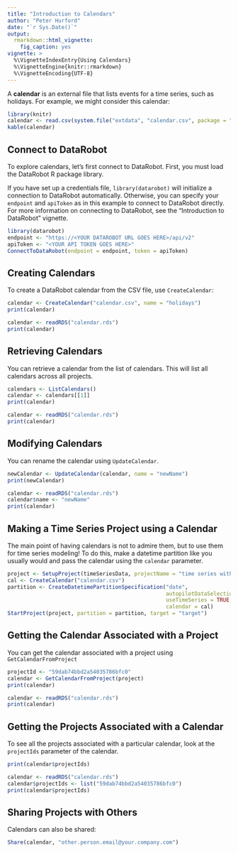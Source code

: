 ```yaml
---
title: "Introduction to Calendars"
author: "Peter Hurford"
date: "`r Sys.Date()`"
output:
  rmarkdown::html_vignette:
    fig_caption: yes  
vignette: >
  %\VignetteIndexEntry{Using Calendars}
  %\VignetteEngine{knitr::rmarkdown}
  %\VignetteEncoding{UTF-8}
---
```


A **calendar** is an external file that lists events for a time series, such as holidays. For example, we might consider this calendar:

```r
library(knitr)
calendar <- read.csv(system.file("extdata", "calendar.csv", package = "datarobot"))
kable(calendar)
```

## Connect to DataRobot

To explore calendars, let's first connect to DataRobot. First, you must load the DataRobot R package library.

If you have set up a credentials file, `library(datarobot)` will initialize a connection to DataRobot automatically. Otherwise, you can specify your `endpoint` and `apiToken` as in this example to connect to DataRobot directly. For more information on connecting to DataRobot, see the "Introduction to DataRobot" vignette.

```r
library(datarobot)
endpoint <- "https://<YOUR DATAROBOT URL GOES HERE>/api/v2"
apiToken <- "<YOUR API TOKEN GOES HERE>"
ConnectToDataRobot(endpoint = endpoint, token = apiToken)
```


## Creating Calendars

To create a DataRobot calendar from the CSV file, use `CreateCalendar`:

```r
calendar <- CreateCalendar("calendar.csv", name = "holidays")
print(calendar)
```

```r
calendar <- readRDS("calendar.rds")
print(calendar)
```


## Retrieving Calendars

You can retrieve a calendar from the list of calendars. This will list all calendars across all projects.

```r
calendars <- ListCalendars()
calendar <- calendars[[1]]
print(calendar)
```

```r
calendar <- readRDS("calendar.rds")
print(calendar)
```


## Modifying Calendars

You can rename the calendar using `UpdateCalendar`.

```r
newCalendar <- UpdateCalendar(calendar, name = "newName")
print(newCalendar)
```

```r
calendar <- readRDS("calendar.rds")
calendar$name <- "newName"
print(calendar)
```


## Making a Time Series Project using a Calendar

The main point of having calendars is not to admire them, but to use them for time series modeling! To do this, make a datetime partition like you usually would and pass the calendar using the `calendar` parameter.

```r
project <- SetupProject(timeSeriesData, projectName = "time series with calendar")
cal <- CreateCalendar("calendar.csv")
partition <- CreateDatetimePartitionSpecification("date",
                                                  autopilotDataSelectionMethod = "duration",
                                                  useTimeSeries = TRUE,
                                                  calendar = cal)
StartProject(project, partition = partition, target = "target")
```


## Getting the Calendar Associated with a Project

You can get the calendar associated with a project using `GetCalendarFromProject`

```r
projectId <- "59dab74bbd2a54035786bfc0"
calendar <- GetCalendarFromProject(project)
print(calendar)
```

```r
calendar <- readRDS("calendar.rds")
print(calendar)
```


## Getting the Projects Associated with a Calendar

To see all the projects associated with a particular calendar, look at the `projectIds` parameter of the calendar.

```r
print(calendar$projectIds)
```

```r
calendar <- readRDS("calendar.rds")
calendar$projectIds <- list("59dab74bbd2a54035786bfc0")
print(calendar$projectIds)
```


## Sharing Projects with Others

Calendars can also be shared:

```r
Share(calendar, "other.person.email@your.company.com")
```
